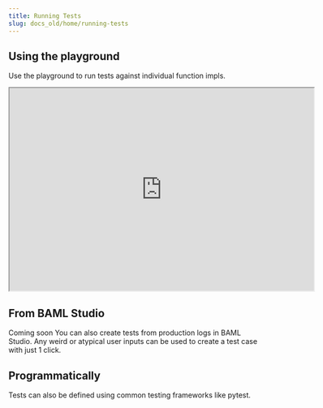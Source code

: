 ```yaml
---
title: Running Tests
slug: docs_old/home/running-tests
---
```



## Using the playground

Use the playground to run tests against individual function impls.

<iframe
  src="https://player.cloudinary.com/embed/?public_id=baml-playground&cloud_name=dn7wj4mr5"
  width="600"
  height="400"
  allow="autoplay; fullscreen; encrypted-media; picture-in-picture"
  allowFullScreen
  autoPlay
></iframe>

## From BAML Studio

<Info>Coming soon</Info>
You can also create tests from production logs in BAML Studio. Any weird or atypical
user inputs can be used to create a test case with just 1 click.

## Programmatically

Tests can also be defined using common testing frameworks like pytest.
